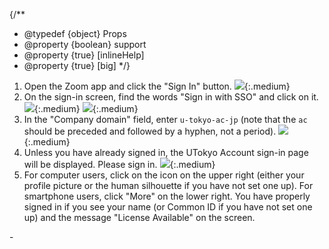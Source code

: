 
{/**
  * @typedef {object} Props
  * @property {boolean} support
  * @property {true} [inlineHelp]
  * @property {true} [big]
  */}

1. Open the Zoom app and click the "Sign In" button.
   <If cond={props.big}>
     ![](/en/zoom/signin/4.png){:.medium}
   </If>
2. On the sign-in screen, find the words "Sign in with SSO" and click on it.
   <If cond={props.big}>
     ![](/en/zoom/signin/5.png){:.medium}
     ![](/en/zoom/signin/6.png){:.medium}
   </If>
3. In the "Company domain" field, enter `u-tokyo-ac-jp` (note that the `ac` should be preceded and followed by a hyphen, not a period).
    <If cond={props.big}>
      ![](/en/zoom/signin/7.png){:.medium}
    </If>
4. Unless you have already signed in, the UTokyo Account sign-in page will be displayed. Please sign in.
   <If cond={props.big}>
     ![](/en/zoom/signin/2.png){:.medium}
   </If>
   <If cond={props.inlineHelp}>
     <SigninAppHelpDomain />
   </If>
5. For computer users, click on the icon on the upper right (either your profile picture or the human silhouette if you have not set one up). For smartphone users, click "More" on the lower right. You have properly signed in if you see your name (or Common ID if you have not set one up) and the message "License Available" on the screen.

<If cond={props.inlineHelp}>
  <Support lang="en" show={props.support} />
  <Help lang="en" support={props.support}  slot="else">
    - <SigninAppHelpDomain oneline />
  </Help>
</If>
